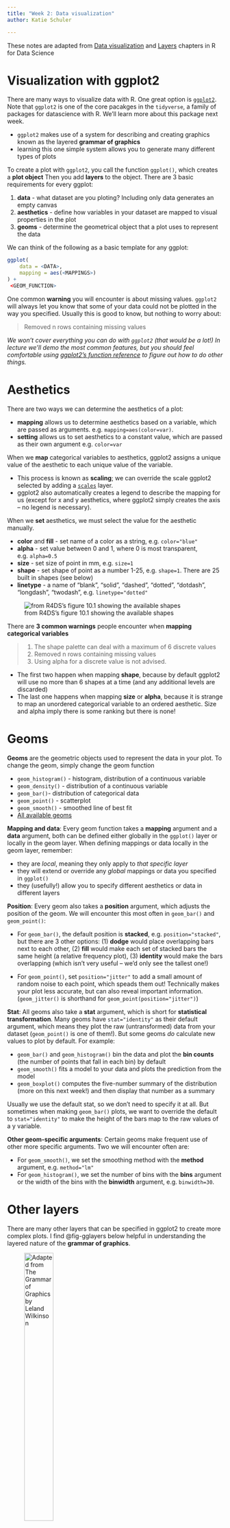```yaml
---
title: "Week 2: Data visualization"
author: Katie Schuler

---
```




::: {.callout-note title="Acknowledgement"}
These notes are adapted from [Data visualization](https://r4ds.hadley.nz/data-visualize) and [Layers](https://r4ds.hadley.nz/layers) chapters in R for Data Science
:::



# Visualization with ggplot2

There are many ways to visualize data with R. One great option is [`ggplot2`](https://ggplot2.tidyverse.org/). Note that `ggplot2` is one of the core pacakges in the `tidyverse`, a family of packages for datascience with R. We'll learn more about this package next week. 

- `ggplot2` makes use of a system for describing and creating graphics known as the layered **grammar of graphics** 
- learning this one simple system allows you to generate many different types of plots

To create a plot with `ggplot2`, you call the function `ggplot()`, which creates a **plot object** Then you add **layers** to the object. There are 3 basic requirements for every ggplot:

1. **data** - what dataset are you ploting? Including only data generates an empty canvas 
2. **aesthetics** - define how variables in your dataset are mapped to visual properties in the plot
3. **geoms** - determine the geometrical object that a plot uses to represent the data

We can think of the following as a basic template for any ggplot:

```r
ggplot(
    data = <DATA>,
    mapping = aes(<MAPPINGS>)
) + 
 <GEOM_FUNCTION>
```

One common **warning** you will encounter is about missing values. `ggplot2` will always let you know that some of your data could not be plotted in the way you specified. Usually this is good to know, but nothing to worry about: 

> Removed n rows containing missing values 


*We won't cover everything you can do with `ggplot2` (that would be a lot!) In lecture we'll demo the most common features, but you should feel comfortable using [ggplot2's function reference](https://ggplot2.tidyverse.org/reference/) to figure out how to do other things.*


# Aesthetics 

There are two ways we can determine the aesthetics of a plot: 

- **mapping** allows us to determine aesthetics based on a variable, which are passed as arguments. e.g. `mapping=aes(color=var)`. 
- **setting** allows us to set aesthetics to a constant value, which are passed as their own argument e.g. `color=var`

When we **map** categorical variables to aesthetics, ggplot2 assigns a unique value of the aesthetic to each unique value of the variable. 

- This process is known as **scaling**; we can override the scale ggplot2 selected by adding a [`scales`](#scales) layer.
- ggplot2 also automatically creates a legend to describe the mapping for us (except for x and y aesthetics, where ggplot2 simply creates the axis -- no legend is necessary). 

When we **set** aesthetics, we must select the value for the aesthetic manually. 

- **color** and **fill** - set name of a color as a string, e.g. `color="blue"`
- **alpha** - set value between 0 and 1, where 0 is most transparent, e.g. `alpha=0.5`
- **size** - set size of point in mm, e.g. `size=1`
- **shape** - set shape of point as a number 1-25, e.g. `shape=1`. There are 25 built in shapes (see below)
- **linetype** - a name of "blank", "solid", "dashed", "dotted", "dotdash", "longdash", "twodash", e.g. `linetype="dotted"`

![from R4DS's figure 10.1 showing the available shapes](/assests/images/shapes-r4ds.png){#fig-shapes}

There are **3 common warnings** people encounter when **mapping categorical variables** 

> 1. The shape palette can deal with a maximum of 6 discrete values
> 2. Removed n rows containing missing values
> 3. Using alpha for a discrete value is not advised.

- The first two happen when mapping **shape**, because by default ggplot2 will use no more than 6 shapes at a time (and any additional levels are discarded)
- The last one happens when mapping **size** or **alpha**, because it is strange to map  an unordered categorical variable to an ordered aesthetic. Size and alpha imply there is some ranking but there is none!



# Geoms 

**Geoms** are the geometric objects used to represent the data in your plot. To change the geom, simply change the geom function

- `geom_histogram()` - histogram, distribution of a continuous variable
- `geom_density()` - distribution of a continuous variable
- `geom_bar()`- distribution of categorical data
- `geom_point()` - scatterplot
- `geom_smooth()` - smoothed line of best fit 
- [All available geoms](https://ggplot2.tidyverse.org/reference/#geoms)

**Mapping and data**: Every geom function takes a **mapping** argument and a **data** argument, both can be defined either globally in the `ggplot()` layer or locally in the geom layer. When defining mappings or data locally in the geom layer, remember:

- they are *local*, meaning they only apply to *that specific layer* 
- they will extend or override any *global* mappings or data you specified in `ggplot()`
- they (usefully!) allow you to specify different aesthetics or data in different layers

**Position**: Every geom also takes a **position** argument, which adjusts the position of the geom. We will encounter this most often in `geom_bar()` and `geom_point()`:

- For `geom_bar()`, the default position is **stacked**, e.g. `position="stacked"`, but there are 3 other options: (1) **dodge** would place overlapping bars next to each other, (2) **fill** would make each set of stacked bars the same height (a relative frequency plot), (3) **identity** would make the bars overlapping (which isn't very useful -- we'd only see the tallest one!)

- For `geom_point()`, set `position="jitter"` to add a small amount of random noise to each point, which speads them out! Technically makes your plot less accurate, but can also reveal important information. (`geom_jitter()` is shorthand for `geom_point(position="jitter")`)

**Stat**: All geoms also take a **stat** argument, which is short for **statistical transformation**. Many geoms have `stat="identity"` as their default argument, which means they plot the raw (untransformed) data from your dataset (`geom_point()` is one of them!). But some geoms *do* calculate new values to plot by default. For example:

- `geom_bar()` and `geom_histogram()` bin the data and plot the **bin counts** (the number of points that fall in each bin) by default
- `geom_smooth()` fits a model to your data and plots the prediction from the model 
- `geom_boxplot()` computes the five-number summary of the distribution (more on this next week!) and then display that number as a summary

Usually we use the default stat, so we don't need to specify it at all. But sometimes when making `geom_bar()` plots, we want to override the default to `stat="identity"` to make the height of the bars map to the raw values of a y variable.

**Other geom-specific arguments**: Certain geoms make frequent use of other more specific arguments. Two we will encounter often are:

- For `geom_smooth()`, we set the smoothing method with the **method** argument, e.g. `method="lm"`
- For `geom_histogram()`, we set the number of bins with the **bins** argument or the width of the bins with the **binwidth** argument, e.g. `binwidth=30`. 


# Other layers 

There are many other layers that can be specified in ggplot2 to create more complex plots. I find @fig-gglayers below helpful in understanding the layered nature of the **grammar of graphics**. 

![Adapted from The Grammar of Graphics by Leland Wilkinson](/assests/images/gglayers.png){#fig-gglayers width=40%}

Below we'll outline some common uses for the following layers. We will demo most of this in class, but a few of them might be new to you!

- **facets** - display subsets of data
- **labels** - modifies axis, legend and plot labels
- **themes** - overall visuals
- **scales** - map data values to visual values of aestetic

## Facets 

Facets are smaller plots that display different subsets of the data. They are often used as an alternative to aesthetics to plot additional categorical variables. 

- `facet_wrap(~var)` - splits a plot into subplots based on a categorical variable; each subplot displays a subset of the data. The **ncol** argument takes a number and specifies the number of columns. 
- `facet_grid(rows~cols)` - splits a plot into subplots with the combination of two variables, one as the rows of the facet and one as the columns. To leave off rows (or cols), use the `.`, e.g. `facet_grid(.~species)`
- `scales` - by default facets share the same scale and range for x and y aesthetics. Set the `scales` argument to "free" to allow for different axis scales, e.g. `scales="free"`


## Labels 

The `labs()` functions allows you to modify axis, legend, and plot labels. `labs()` takes several arguments. 

Some are a straightforward name, like: 

- **title** - plot title
- **subtitle** - plot subtitle 
- **caption** - caption at bottom right of plot

Others are mapped to aesthetics, like: 

- **x** - the x axis label
- **y** - the y axis label
- **color** - the legend for the color aesthetic
- **size** - the legend for the size aesthetic

## Themes 

ggplot2 comes with many [complete themes](https://ggplot2.tidyverse.org/reference/ggtheme.html) which control how everything is displayed (except data!). A few favorites include:

- `theme_gray()` - the default
- `theme_bw()` - classic dark-on-light theme
- `theme_minimal()` - minimal theme with no background annotations 
- `theme_classic()` - a classic looking theme with no gridelines

Themes take a few arguments, two of which we may use in the class: 

- **base_size** - base font size, given in pts 
- **base_family** - base font family to use 


## Scales 

[Scales](https://ggplot2.tidyverse.org/reference/#scales) control the details of how data values are translated to visual properties. Adding a scale layer overrides the default scales that ggplot2 uses automatically. There are many kinds of scales, but we will mostly encounter them when changing colors of things:  

- `scale_color_brewer()` - changes the color, allows you to [select color palettes](https://ggplot2.tidyverse.org/reference/scale_brewer.html) from the RColorBrewer package with **palette** argument, e.g. `palette="Greens"`
- `scale_fill_manual()` - also changes the color, set to manual values with **values** argument, e.g. `values=c("green", "blue", "red")`


# Shortcuts 

When calling ggplot2 (or any function!) we can specify argument names explicitly or leave them off (implicit). Leaving off the names makes code more conscise, so you'll typically see it that way.

- **explicit** naming of arguments allow us to write them in any order (because we indicate them to ggplot2 by their name)

    ```r
    ggplot(
        data = my_data,
        mapping = aes(x = weight, y = height)
    )
    ```

- **implict** argument names means we have to specify them in a perscribed order (data first!) so ggplot2 can identify them without their name

    ```r
    ggplot(
        my_data,
        aes(x = weight, y = height)
    )
    ```

Another shortcut you'll encounter is **the pipe operator**, `%>%`. The pipe takes the thing on its left and passes it along to the function on its right (as the function's first argument). We'll work with the pipe more next week. 

- `x %>% y` is equivalent to `f(x, y)`
- since the first argument to ggplot() is data, you'll typically see the pipe used like this:

    ```r
    my_data %>% 
    ggplot(
        aes(x = weight, y = height)
    )
    ```

# Saving plots 

Often we want to save a plot (to add it to a presentation or paper). We can accomplish this with `ggsave()`. 

```r
# save your most recent plot with the name
ggsave("myfigurename.png")

# specify the width and height; can also specify which units you mean
ggsave("myfigurename.png", width = 4, height = 4)
ggsave("mtcars.pdf", width = 20, height = 20, units = "cm")
```

In Google Colab, you can find your saved plot by clicking the file icon on the left side bar. 


# Further reading 

Recommended further reading: 

- [Data visualization](https://r4ds.hadley.nz/data-visualize) in R for Data Science
- [Layers](https://r4ds.hadley.nz/layers) in R for Data Science

Other useful resources:

- [ggplot2 function reference](https://ggplot2.tidyverse.org/reference)
- [ggplot2 cheat sheet](https://ggplot2.tidyverse.org/#cheatsheet)
- [introduction to palmerpenguins](https://allisonhorst.github.io/palmerpenguins/articles/intro.html) 



